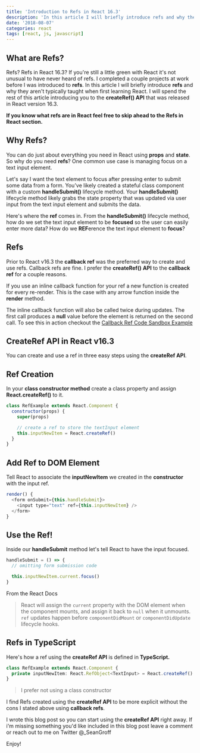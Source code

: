 ```yaml
---
title: 'Introduction to Refs in React 16.3'
description: 'In this article I will briefly introduce refs and why they are not typically taught when first learning React'
date: '2018-08-07'
categories: react
tags: [react, js, javascript]
---
```


## What are Refs?

Refs? Refs in React 16.3? If you're still a little green with React it's not unusual to have never heard of refs. I completed a couple projects at work before I was introduced to **refs**. In this article I will briefly introduce **refs** and why they aren't typically taught when first learning React. I will spend the rest of this article introducing you to the **createRef() API** that was released in React version 16.3.

**If you know what refs are in React feel free to skip ahead to the Refs in React section.**

## Why Refs?

You can do just about everything you need in React using **props** and **state**. So why do you need **refs**? One common use case is managing focus on a text input element.

Let's say I want the text element to focus after pressing enter to submit some data from a form. You've likely created a stateful class component with a custom **handleSubmit()** lifecycle method. Your **handleSubmit()** lifecycle method likely grabs the state property that was updated via user input from the text input element and submits the data.

Here's where the **ref** comes in. From the **handleSubmit()** lifecycle method, how do we set the text input element to be **focused** so the user can easily enter more data? How do we **REF**erence the text input element to **focus**?

## Refs

Prior to React v16.3 the **callback ref** was the preferred way to create and use refs. Callback refs are fine. I prefer the **createRef()** **API** to the **callback ref** for a couple reasons.

If you use an inline callback function for your ref a new function is created for every re-render. This is the case with any arrow function inside the **render** method.

The inline callback function will also be called twice during updates. The first call produces a **null** value before the element is returned on the second call. To see this in action checkout the [Callback Ref Code Sandbox Example](https://codesandbox.io/s/zl84j0m52l)

## CreateRef API in React v16.3

You can create and use a ref in three easy steps using the **createRef API**.

## Ref Creation

In your **class constructor method** create a class property and assign **React.createRef()** to it.

```js
class RefExample extends React.Component {
  constructor(props) {
    super(props)

    // create a ref to store the textInput element
    this.inputNewItem = React.createRef()
  }
}
```

## Add Ref to DOM Element

Tell React to associate the **inputNewItem** we created in the **constructor** with the input ref.

```js
render() {
  <form onSubmit={this.handleSubmit}>
    <input type="text" ref={this.inputNewItem} />
  </form>
}
```

## Use the Ref!

Inside our **handleSubmit** method let's tell React to have the input focused.

```js
handleSubmit = () => {
  // omitting form submission code

  this.inputNewItem.current.focus()
}
```

From the React Docs

> React will assign the `current` property with the DOM element when the component mounts, and assign it back to `null` when it unmounts. `ref` updates happen before `componentDidMount` or `componentDidUpdate` lifecycle hooks.

## Refs in TypeScript

Here's how a ref using the **createRef API** is defined in **TypeScript.**

```typescript
class RefExample extends React.Component {
  private inputNewItem: React.RefObject<TextInput> = React.createRef()
}
```

> I prefer not using a class constructor

I find Refs created using the **createRef API** to be more explicit without the cons I stated above using **callback refs**.

I wrote this blog post so you can start using the **createRef API** right away. If i'm missing something you'd like included in this blog post leave a comment or reach out to me on Twitter @\_SeanGroff

Enjoy!
